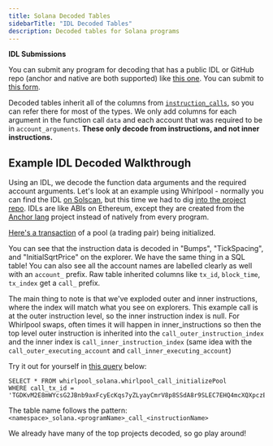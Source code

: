 ```yaml
---
title: Solana Decoded Tables
sidebarTitle: "IDL Decoded Tables"
description: Decoded tables for Solana programs
---
```



<Note>

**IDL Submissions**

You can submit any program for decoding that has a public IDL or GitHub repo (anchor and native are both supported) like [this one](https://solscan.io/account/JUP4Fb2cqiRUcaTHdrPC8h2gNsA2ETXiPDD33WcGuJB#anchorProgramIDL). You can submit to [this form](https://forms.gle/tbHZ6ZeEke5qwVjcA).
</Note>

Decoded tables inherit all of the columns from [`instruction_calls`](data-catalog/solana/instruction-calls), so you can refer there for most of the types. We only add columns for each argument in the function call `data` and each account that was required to be in `account_arguments`. **These only decode from instructions, and not inner instructions.**

## Example IDL Decoded Walkthrough

Using an IDL, we decode the function data arguments and the required account arguments. Let's look at an example using Whirlpool - normally you can find the IDL [on Solscan](https://solscan.io/account/whirLbMiicVdio4qvUfM5KAg6Ct8VwpYzGff3uctyCc#anchorProgramIDL), but this time we had to dig [into the project repo](https://github.com/orca-so/whirlpools/blob/main/sdk/src/artifacts/whirlpool.json). IDLs are like ABIs on Ethereum, except they are created from the [Anchor lang](https://www.anchor-lang.com/) project instead of natively from every program.

[Here's a transaction](https://solscan.io/tx/TGDKvM2E8mWYcsG2JBnb9axFcyEcKqs7yZLyayCmrV8p8SSdA8r9SLEC7EHQ4mcXQXpczEyaCBXvnmEi9yoKVJ9) of a pool (a trading pair) being initialized.

You can see that the instruction data is decoded in "Bumps", "TickSpacing", and "InitialSqrtPrice" on the explorer. We have the same thing in a SQL table! You can also see all the account names are labelled clearly as well with an `account_` prefix. Raw table inherited columns like `tx_id`, `block_time`, `tx_index` get a `call_` prefix.

The main thing to note is that we've exploded outer and inner instructions, where the index will match what you see on explorers. This example call is at the outer instruction level, so the inner instruction index is null. For Whirlpool swaps, often times it will happen in inner_instructions so then the top level outer instruction is inherited into the `call_outer_instruction_index` and the inner index is `call_inner_instruction_index` (same idea with the `call_outer_executing_account` and `call_inner_executing_account`)

<div>
  <DuneEmbed 
    qID="2352049"
    vID="3851391"
    height={300}
  />
</div>

Try it out for yourself in [this query](https://dune.com/queries/2352049/) below:

```
SELECT * FROM whirlpool_solana.whirlpool_call_initializePool
WHERE call_tx_id = 'TGDKvM2E8mWYcsG2JBnb9axFcyEcKqs7yZLyayCmrV8p8SSdA8r9SLEC7EHQ4mcXQXpczEyaCBXvnmEi9yoKVJ9'
```

The table name follows the pattern:   
 `<namespace>_solana.<programName>_call_<instructionName>`

We already have many of the top projects decoded, so go play around!
